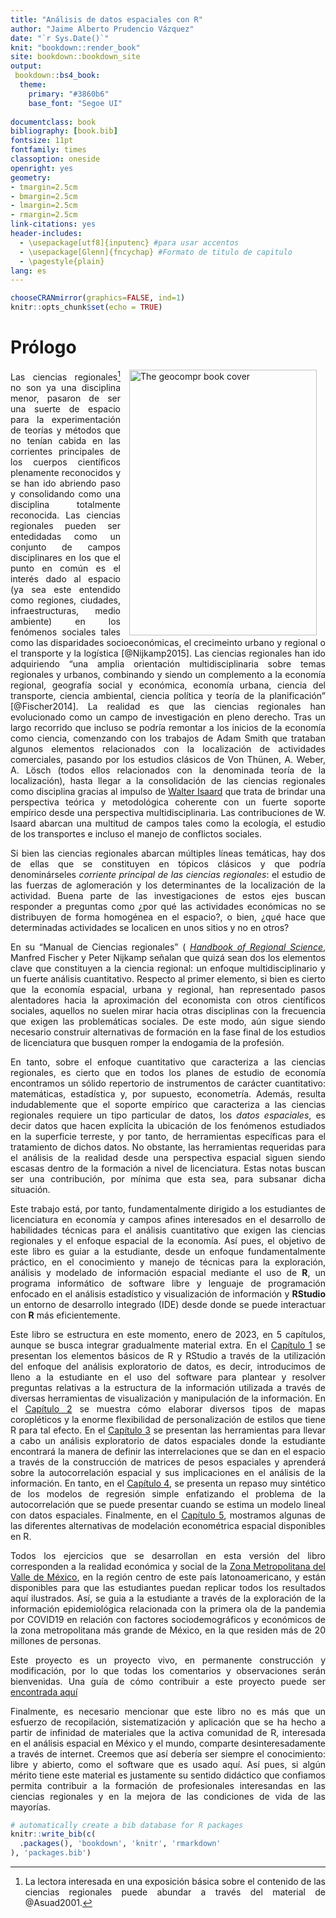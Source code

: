 ```yaml
--- 
title: "Análisis de datos espaciales con R"
author: "Jaime Alberto Prudencio Vázquez"
date: "`r Sys.Date()`"
knit: "bookdown::render_book"
site: bookdown::bookdown_site
output:
 bookdown::bs4_book:
  theme:
    primary: "#3860b6"
    base_font: "Segoe UI"
  
documentclass: book
bibliography: [book.bib]
fontsize: 11pt
fontfamily: times
classoption: oneside
openright: yes
geometry: 
- tmargin=2.5cm
- bmargin=2.5cm
- lmargin=2.5cm
- rmargin=2.5cm
link-citations: yes
header-includes:
  - \usepackage[utf8]{inputenc} #para usar accentos
  - \usepackage[Glenn]{fncychap} #Formato de titulo de capitulo
  - \pagestyle{plain}
lang: es
---
```

```r
chooseCRANmirror(graphics=FALSE, ind=1)
knitr::opts_chunk$set(echo = TRUE)
```

Prólogo {-}
=======

<div style="text-align: justify">
<a href="https://rpm-uam.blogspot.com/p/curso-software-r.html"><img src="Portada.png" width="300" height="425" alt="The geocompr book cover" align="right" style="margin: 0 1em 0 1em" /></a>
  
Las ciencias regionales[^1] no son ya una disciplina menor, pasaron de ser una suerte de espacio para la experimentación de teorías y métodos que no tenían cabida en las corrientes principales de los cuerpos científicos plenamente reconocidos y se han ido abriendo paso y consolidando como una disciplina totalmente reconocida. Las ciencias regionales pueden ser entedidadas como un conjunto de campos disciplinares en los que el punto en común es el interés dado al espacio (ya sea este entendido como regiones, ciudades, infraestructuras, medio ambiente) en los fenómenos sociales tales como las disparidades socioeconómicas, el crecimeinto urbano y regional o el transporte y la logística [@Nijkamp2015]. Las ciencias regionales han ido adquiriendo “una amplia orientación multidisciplinaria sobre temas regionales y urbanos, combinando y siendo un complemento a la economía regional, geografía social y económica, economía urbana, ciencia del transporte, ciencia ambiental, ciencia política y teoría de la planificación” [@Fischer2014]. La realidad es que las ciencias regionales han evolucionado como un campo de investigación en pleno derecho. Tras un largo recorrido que incluso se podría remontar a los inicios de la economía como ciencia, comenzando con los trabajos de Adam Smith que trataban algunos elementos relacionados con la localización de actividades comerciales, pasando por los estudios clásicos de Von Thünen, A. Weber, A. Lösch (todos ellos relacionados con la denominada teoría de la localización), hasta llegar a la consolidación de las ciencias regionales como disciplina gracias al impulso de [Walter Isaard](https://www.narsc.org/newsite/internal/isard/) que trata de brindar una perspectiva teórica y metodológica coherente con un fuerte soporte empírico desde una perspectiva multidisciplinaria. Las contribuciones de W. Isaard abarcan una multitud de campos tales como la ecología, el estudio de los transportes e incluso el manejo de conflictos sociales.

Si bien las ciencias regionales abarcan múltiples líneas temáticas, hay dos de ellas que se constituyen en tópicos clásicos y que podría denominárseles _corriente principal de las ciencias regionales_: el estudio de las fuerzas de aglomeración y los determinantes de la localización de la actividad. Buena parte de las investigaciones de estos ejes buscan responder a preguntas como ¿por qué las actividades económicas no se distribuyen de forma homogénea en el espacio?, o bien, ¿qué hace que determinadas actividades se localicen en unos sitios y no en otros?

En su "Manual de Ciencias regionales" ( [_Handbook of Regional Science_](https://link.springer.com/referencework/10.1007/978-3-642-23430-9), Manfred Fischer y Peter Nijkamp señalan que quizá sean dos los elementos clave que constituyen a la ciencia regional: un enfoque multidisciplinario y un fuerte análisis cuantitativo. Respecto al primer elemento, si bien es cierto que la economía espacial, urbana y regional, han representado pasos alentadores hacia la aproximación del economista con otros científicos sociales, aquellos no suelen mirar hacia otras disciplinas con la frecuencia que exigen las problemáticas sociales. De este modo, aún sigue siendo necesario construir alternativas de formación en la fase final de los estudios de licenciatura que busquen romper la endogamia de la profesión.

En tanto, sobre el enfoque cuantitativo que caracteriza a las ciencias regionales, es cierto que en todos los planes de estudio de economía encontramos un sólido repertorio de instrumentos de carácter cuantitativo: matemáticas, estadística y, por supuesto, econometría. Además, resulta indudablemente que el soporte empírico que caracteriza a las ciencias regionales requiere un tipo particular de datos, los *datos espaciales*, es decir datos que hacen explícita la ubicación de los fenómenos estudiados en la superficie terreste, y por tanto, de herramientas específicas para el tratamiento de dichos datos.  No obstante, las herramientas requeridas para el análisis de la realidad desde una perspectiva espacial siguen siendo escasas dentro de la formación a nivel de licenciatura. Estas notas buscan ser una contribución, por mínima que esta sea, para subsanar dicha situación. 

Este trabajo está, por tanto, fundamentalmente dirigido a los estudiantes de licenciatura en economía y campos afines interesados en el desarrollo de habilidades técnicas para el análisis cuantitativo que exigen las ciencias regionales y el enfoque espacial de la economía. Así pues, el objetivo de este libro es guiar a la estudiante, desde un enfoque fundamentalmente práctico, en el conocimiento y manejo de técnicas para la exploración, análisis y modelado de información espacial mediante el uso de **R**, un programa informático de software libre y lenguaje de programación enfocado en el análisis estadístico y visualización de información y **RStudio** un entorno de desarrollo integrado (IDE) desde donde se puede interactuar con **R** más eficientemente.

Este libro se estructura en este momento, enero de 2023, en 5 capítulos, aunque se busca integrar gradualmente material extra. En el [Capítulo 1](https://jaime-pru.github.io/Analisis-de-datos-espaciales/r-una-introducci%C3%B3n-desde-la-exploraci%C3%B3n-de-informaci%C3%B3n.html) se presentan los elementos básicos de R y RStudio a través de la utilización del enfoque del análisis exploratorio de datos, es decir, introducimos de lleno a la estudiante en el uso del software para plantear y resolver preguntas relativas a la estructura de la información utilizada a través de diversas herramientas de visualización y manipulación de la información. En el [Capítulo 2](https://jaime-pru.github.io/Analisis-de-datos-espaciales/mapas-coropl%C3%A9ticos-en-r.html) se muestra cómo elaborar diversos tipos de mapas coropléticos y la enorme flexibilidad de personalización de estilos que tiene R para tal efecto. En el [Capítulo 3](https://jaime-pru.github.io/Analisis-de-datos-espaciales/an%C3%A1lisis-espacial-i-autocorrelaci%C3%B3n.html) se presentan las herramientas para llevar a cabo un análisis exploratorio de datos espaciales donde la estudiante encontrará la manera de definir las interrelaciones que se dan en el espacio a través de la construcción de matrices de pesos espaciales y aprenderá sobre la autocorrelación espacial y sus implicaciones en el análisis de la información. En tanto, en el [Capítulo 4](https://jaime-pru.github.io/Analisis-de-datos-espaciales/modelos-de-regresi%C3%B3n-lineal.html), se presenta un repaso muy sintético de los modelos de regresión simple enfatizando el problema de la autocorrelación que se puede presentar cuando se estima un modelo lineal con datos espaciales. Finalmente, en el [Capítulo 5](https://jaime-pru.github.io/Analisis-de-datos-espaciales/an%C3%A1lisis-espacial-ii-modelos-econom%C3%A9tricos-espaciales.html), mostramos algunas de las diferentes alternativas de modelación econométrica espacial disponibles en R.

Todos los ejercicios que se desarrollan en esta versión del libro corresponden a la realidad económica y social de la [Zona Metropolitana del Valle de México](https://es.wikipedia.org/wiki/Zona_metropolitana_del_valle_de_M%C3%A9xico), en la región centro de este país latonoamericano, y están disponibles para que las estudiantes puedan replicar todos los resultados aquí ilustrados. Así, se guia a la estudiante a través de la exploración de la información epidemiológica relacionada con la primera ola de la pandemia por COVID19 en relación con factores sociodemográficos y económicos de la zona metropolitana más grande de México, en la que residen más de 20 millones de personas.

Este proyecto es un proyecto vivo, en permanente construcción y modificación, por lo que todas los comentarios y observaciones serán bienvenidas. Una guía de cómo contribuir a este proyecto puede ser [encontrada aquí](https://github.com/jaime-pru/Analisis-de-datos-espaciales/blob/main/Contributing.md)


Finalmente, es necesario mencionar que este libro no es más que un esfuerzo de recopilación, sistematización y aplicación que se ha hecho a partir de infinidad de materiales que la activa comunidad de R, interesada en el análisis espacial en México y el mundo, comparte desinteresadamente a través de internet. Creemos que así debería ser siempre el conocimiento: libre y abierto, como el software que es usado aquí. Así pues, si algún mérito tiene este material es justamente su sentido didáctico que confiamos permita contribuir a la formación de profesionales interesandas en las ciencias regionales y en la mejora de las condiciones de vida de las mayorías. 


```r
# automatically create a bib database for R packages
knitr::write_bib(c(
  .packages(), 'bookdown', 'knitr', 'rmarkdown'
), 'packages.bib')
```

[^1]: La lectora interesada en una exposición básica sobre el contenido de las ciencias regionales puede abundar a través del material de @Asuad2001. 

<div/>
